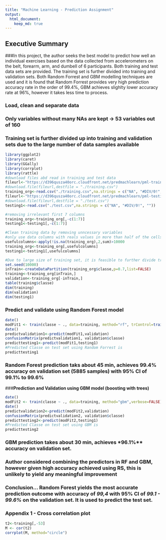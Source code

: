 ```yaml
---
title: "Machine Learning - Prediction Assignment"
output: 
  html_document:
    keep_md: true
---
```

## **Executive Summary**
###In this project, the author seeks the best model to predict how well an individual exercises based on the data collected from accelerometers on the belt, forearm, arm, and dumbell of 6 participants.  Both training and test data sets are provided.  The training set is further divided into training and validation sets.  Both Random Forrest and GBM modelling techniques are used and it is found that Random Forrest provides very high prediction accuracy rate in the order of 99.4%,   GBM achieves slighlty lower accuracy rate at 96%, however it takes less time to process.


### **Load, clean and separate data**
### Only variables without many NAs are kept -> 53 variables out of 160
### Training set is further divided up into training and validation sets due to the large number of data samples available
```r
library(ggplot2)
library(caret)
library(GGally)
library(corrplot)
library(rattle)
#download files abd read in training and test data
fileurl<-"https://d396qusza40orc.cloudfront.net/predmachlearn/pml-training.csv"
#download.file(fileurl,destfile = "./training.csv")
training_org<-read.csv("./training.csv",na.strings = c("NA", "#DIV/0!", ""))
fileurl<-"https://d396qusza40orc.cloudfront.net/predmachlearn/pml-testing.csv"
#download.file(fileurl,destfile = "./test.csv")
testing1<-read.csv("./test.csv",na.strings = c("NA", "#DIV/0!", ""))

#removing irrelevant first 7 columns
training_org<-training_org[,-c(1:7)]
testing1<-testing1[,-c(1:7)]

#Clean training data by removing unncessary variables
#only use data columns with reals values in more than half of the cells
usefulcolumns<-apply(!is.na(training_org),2,sum)>10000
training_org<-training_org[,usefulcolumns]
testing1<-testing1[,usefulcolumns]

#Due to large size of training set, it is feasible to further divide training into training and validation data
set.seed(10000)
inTrain<-createDataPartition(training_org$classe,p=0.7,list=FALSE)
training<-training_org[inTrain,]
validation<-training_org[-inTrain,]
table(training$classe)
dim(training)
dim(validation)
dim(testing1)

```


### **Predict and validate using Random Forest model**

```r
date()
modFit1 <- train(classe ~ ., data=training, method="rf", trControl=trainControl(method="cv",number=5),prox=TRUE, allowParallel=TRUE)
date()
predictvalidation1<-predict(modFit1,validation)
confusionMatrix(predictvalidation1, validation$classe)
predicttesting1<-predict(modFit1,testing1)
#Predicted Classe on test set using Random Forrest is
predicttesting1
```
### Random Forest prediction taks about 45 min, achieves **99.4%** accuracy on validation set (5885 samples) with 95% CI of 99.1% to 99.6% 

###**Prediction and Validation using GBM model (boosting with trees)**

```r
date()
modFit2 <- train(classe ~ ., data=training, method="gbm",verbose=FALSE)
date()
predictvalidation2<-predict(modFit2,validation)
confusionMatrix(predictvalidation2, validation$classe)
predicttesting2<-predict(modFit2,testing1)
#Predicted Classe on test set using GBM is
predicttesting2
```
### GBM prediction takes about 30 min, achieves *96.1%** accuracy on validation set.

### Author considered combining the predictors in RF and GBM, however given high accuracy achieved using RS, this is unlikely to yield any meaningful improvement

### Conclusion... **Random Forest** yields the most accurate prediction outcome with accuracy of *99,4* with 95% CI of *99.1  - 99.6%* on the validation set.  It is used to predict the test set.

### **Appendix 1 - Cross correlation plot **
```r
t2<-training[,-53]
M <- cor(t2)
corrplot(M, method="circle")
```
